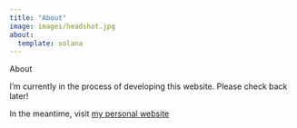 ```yaml
---
title: "About"
image: images/headshot.jpg
about:
  template: solana
---
```


<!-- ![Angelia Miller](images/headshot.jpg){fig-align="left"} -->

About

I'm currently in the process of developing this website. Please check back later!

In the meantime, visit [my personal website](https://angeliamiller.github.io)
